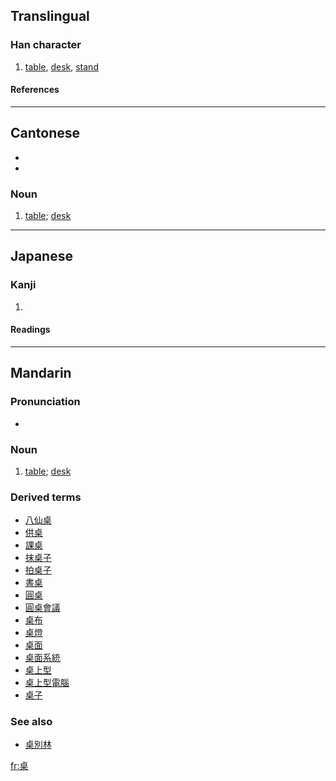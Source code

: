 {{see|棹}}

==Translingual==
===Han character===
{{Han char|rn=75|rad=木|as=06|sn=10|four=2190<sub>4</sub>|canj=卜日木 (YAD)}}
# [[table]], [[desk]], [[stand]]
====References====
{{Han ref|kx=0525.130|dkj=14766|dj=0914.080|hdz=21198.010|uh=684C|ud=26700|bh=AEE0|bd=44768}}

----

==Cantonese==
*{{IPA|/tsʰœ̄ːk/}}
*{{IPA|/tsœ̄ːk/}}

===Noun===
{{infl|yue|noun|traditional and simplified||Jyutping|[[coek3]] or [[zoek3]]}}


# [[table]]; [[desk]]

----

==Japanese==
===Kanji===
{{ja-kanji|grade=|rs=木06}}
# {{defn|Japanese}} 
====Readings====
{{ja-readings|on=[[たく]] (taku)|kun=}}

----

==Mandarin==
===Pronunciation===
*{{IPA[ tʂuɔ˥˥ ]}}

===Noun===
{{cmn-noun|ts|pin=zhuō|pint=zhuo1|rs=木06}}

# [[table]]; [[desk]]

===Derived terms===
* [[八仙桌]]
* [[供桌]]
* [[課桌]]
* [[抹桌子]]
* [[拍桌子]]
* [[書桌]]
* [[圓桌]]
* [[圓桌會議]]
* [[桌布]]
* [[桌燈]]
* [[桌面]]
* [[桌面系統]]
* [[桌上型]]
* [[桌上型電腦]]
* [[桌子]]

=== See also ===
* [[桌別林]]

[[fr:桌]]